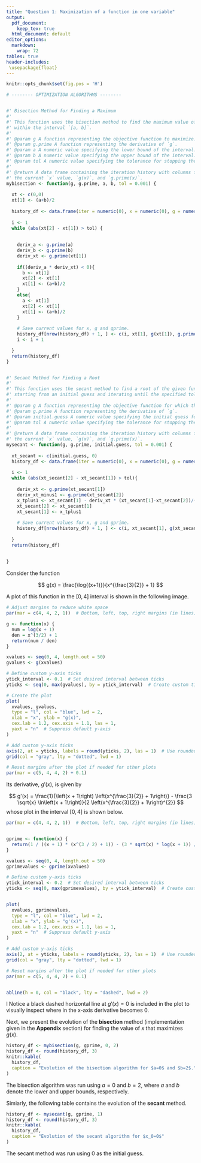 ```yaml
---
title: "Question 1: Maximization of a function in one variable"
output:
  pdf_document: 
    keep_tex: true
  html_document: default
editor_options: 
  markdown: 
    wrap: 72
tables: true
header-includes:
 \usepackage{float}
---
```


```r
knitr::opts_chunk$set(fig.pos = 'H')
```


```r
# -------- OPTIMIZATION ALGORITHMS --------


#' Bisection Method for Finding a Maximum
#'
#' This function uses the bisection method to find the maximum value of a given function `g` 
#' within the interval `[a, b]`.
#'
#' @param g A function representing the objective function to maximize.
#' @param g.prime A function representing the derivative of `g`.
#' @param a A numeric value specifying the lower bound of the interval.
#' @param b A numeric value specifying the upper bound of the interval.
#' @param tol A numeric value specifying the tolerance for stopping the iteration. Default is 0.001.
#' 
#' @return A data frame containing the iteration history with columns for the iteration number, 
#' the current `x` value, `g(x)`, and `g.prime(x)`.
mybisection <- function(g, g.prime, a, b, tol = 0.001) {
  
  xt <- c(0,0)
  xt[1] <- (a+b)/2
  
  history_df <- data.frame(iter = numeric(0), x = numeric(0), g = numeric(0), g.prime = numeric(0))
  
  i <- 1
  while (abs(xt[2] - xt[1]) > tol) {
    
    
    deriv_a <- g.prime(a)
    deriv_b <- g.prime(b)
    deriv_xt <- g.prime(xt[1])
    
    if((deriv_a * deriv_xt) < 0){
      b <- xt[1]
      xt[2] <- xt[1]
      xt[1] <- (a+b)/2
    }
    else{
      a <- xt[1]
      xt[2] <- xt[1]
      xt[1] <- (a+b)/2
    }
    
    # Save current values for x, g and gprime.    
    history_df[nrow(history_df) + 1, ] <- c(i, xt[1], g(xt[1]), g.prime(xt[1]))
    i <- i + 1

  }
  return(history_df)
}


#' Secant Method for Finding a Root
#'
#' This function uses the secant method to find a root of the given function `g`, 
#' starting from an initial guess and iterating until the specified tolerance is reached.
#'
#' @param g A function representing the objective function for which the root is sought.
#' @param g.prime A function representing the derivative of `g`.
#' @param initial.guess A numeric value specifying the initial guess for the root.
#' @param tol A numeric value specifying the tolerance for stopping the iteration. Default is 0.001.
#' 
#' @return A data frame containing the iteration history with columns for the iteration number, 
#' the current `x` value, `g(x)`, and `g.prime(x)`.
mysecant <- function(g, g.prime, initial.guess, tol = 0.001) {
  
  xt_secant <- c(initial.guess, 0)
  history_df <- data.frame(iter = numeric(0), x = numeric(0), g = numeric(0), g.prime = numeric(0))
  
  i <- 1
  while (abs(xt_secant[2] - xt_secant[1]) > tol){
    
    deriv_xt <- g.prime(xt_secant[1])
    deriv_xt_minus1 <- g.prime(xt_secant[2])
    x_tplus1 <- xt_secant[1] - deriv_xt * (xt_secant[1]-xt_secant[2])/(deriv_xt-deriv_xt_minus1)
    xt_secant[2] <- xt_secant[1]
    xt_secant[1] <- x_tplus1
    
    # Save current values for x, g and gprime. 
    history_df[nrow(history_df) + 1, ] <- c(i, xt_secant[1], g(xt_secant[1]), g.prime(xt_secant[1]))
    
  }
  return(history_df)
  
  
}
```


Consider the function

$$
g(x) = \frac{\log{(x+1)}}{x^{\frac{3}{2}} + 1}
$$

A plot of this function in the $[0, 4]$ interval is shown in the following image.


```r
# Adjust margins to reduce white space
par(mar = c(4, 4, 2, 1))  # Bottom, left, top, right margins (in lines)

g <- function(x) {
  num = log(x + 1)
  den = x^(3/2) + 1
  return(num / den)
}

xvalues <- seq(0, 4, length.out = 50)
gvalues <- g(xvalues)

# Define custom y-axis ticks
ytick_interval <- 0.1  # Set desired interval between ticks
yticks <- seq(0, max(gvalues), by = ytick_interval)  # Create custom ticks

# Create the plot
plot(
  xvalues, gvalues, 
  type = "l", col = "blue", lwd = 2,
  xlab = "x", ylab = "g(x)", 
  cex.lab = 1.2, cex.axis = 1.1, las = 1,
  yaxt = "n"  # Suppress default y-axis
)

# Add custom y-axis ticks
axis(2, at = yticks, labels = round(yticks, 2), las = 1)  # Use rounded labels
grid(col = "gray", lty = "dotted", lwd = 1)

# Reset margins after the plot if needed for other plots
par(mar = c(5, 4, 4, 2) + 0.1)

```

Its derivative, $g'(x)$, is given by

$$
g'(x) = \frac{1}{\left(x + 1\right) \left(x^{\frac{3}{2}} + 1\right)} - \frac{3 \sqrt{x} \ln\left(x + 1\right)}{2 \left(x^{\frac{3}{2}} + 1\right)^{2}}
$$
whose plot in the interval $[0, 4]$ is shown below.

```r

par(mar = c(4, 4, 2, 1))  # Bottom, left, top, right margins (in lines)


gprime <- function(x) {
  return(1 / ((x + 1) * (x^(3 / 2) + 1)) - (3 * sqrt(x) * log(x + 1)) / (2 * (x^(3 / 2) + 1)^2))
}

xvalues <- seq(0, 4, length.out = 50)
gprimevalues <- gprime(xvalues)

# Define custom y-axis ticks
ytick_interval <- 0.2  # Set desired interval between ticks
yticks <- seq(0, max(gprimevalues), by = ytick_interval)  # Create custom ticks


plot(
  xvalues, gprimevalues, 
  type = "l", col = "blue", lwd = 2,
  xlab = "x", ylab = "g'(x)", 
  cex.lab = 1.2, cex.axis = 1.1, las = 1,
  yaxt = "n"  # Suppress default y-axis
)

# Add custom y-axis ticks
axis(2, at = yticks, labels = round(yticks, 2), las = 1)  # Use rounded labels
grid(col = "gray", lty = "dotted", lwd = 1)

# Reset margins after the plot if needed for other plots
par(mar = c(5, 4, 4, 2) + 0.1)


abline(h = 0, col = "black", lty = "dashed", lwd = 2)
```
l
Notice a black dashed horizontal line at $g'(x) = 0$ is included in the plot
to visually inspect where in the x-axis derivative becomes $0$.

Next, we present the evolution of the **bisection** method (implementation given in 
the **Appendix** section) for finding the value of $x$ that maximizes $g(x)$.


```r
history_df <- mybisection(g, gprime, 0, 2)
history_df <- round(history_df, 3)
knitr::kable(
  history_df,
  caption = "Evolution of the bisection algorithm for $a=0$ and $b=2$."
)

```

The bisection algorithm was run using $a=0$ and $b=2$, where $a$ and $b$ denote
the lower and upper bounds, respectively. 

Simiarly, the following table contains the evolution of the **secant** method.



```r
history_df <- mysecant(g, gprime, 1)
history_df <- round(history_df, 3)
knitr::kable(
  history_df,
  caption = "Evolution of the secant algorithm for $x_0=0$"
)

```

The secant method was run using $0$ as the initial guess.